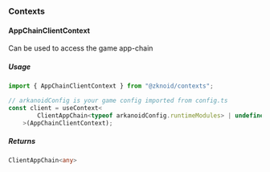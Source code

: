 ### Contexts
#### AppChainClientContext

Can be used to access the game app-chain

##### Usage 

```ts
import { AppChainClientContext } from "@zknoid/contexts";

// arkanoidConfig is your game config imported from config.ts
const client = useContext<
        ClientAppChain<typeof arkanoidConfig.runtimeModules> | undefined
    >(AppChainClientContext);
```

##### Returns 
```ts
ClientAppChain<any>
```
